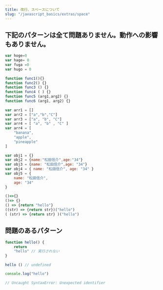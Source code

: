 ```yaml
---
title: 改行、スペースについて
slug: "/javascript_basics/extras/space"
---
```


## 下記のパターンは全て問題ありません。動作への影響もありません。

```js
var hoge=0
var hage= 0
var fuga =0
var hugo = 0
　
function func1(){}
function func2() {}
function func3 () {}
function func4 ( ) {}
function func5 (arg1,arg2) {}
function func6 (arg1, arg2) {}
　
var arr1 = []
var arr2 = ["a","b","C"]
var arr3 = ["a", "b", "C"]
var arr4 = [ "a", "b" , "C" ]
var arr4 = [
    "banana",
    "apple",
    "pineapple"
]
　
var obj1 = {}
var obj2 = {name:"松田信介",age:"34"}
var obj3 = {name: "松田信介",age: "34"}
var obj4 = { name: "松田信介", age: "34" }
var obj5 = {
    name: "松田信介",
    age: "34"
}
　
()=>{}
()=> {}
() => {return "hello"}
((str) => {return str})("hello")
( (str) => {return str} )("hello")
```

## 問題のあるパターン

```js
function hello() {
    return
    "hello" // 実行されない
}
　
hello () // undefined
```

```js
console.log("hello")
　
// Uncaught SyntaxError: Unexpected identifier
```

